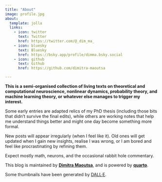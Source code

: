 ```yaml
---
title: "About"
image: profile.jpg
about:
  template: jolla
  links:
    - icon: twitter
      text: Twitter
      href: https://twitter.com/@_dim_ma_
    - icon: bluesky
      text: Bluesky
      href: https://bsky.app/profile/dimma.bsky.social
    - icon: github
      text: Github
      href: https://github.com/dimitra-maoutsa

---
```





**This is a semi-organised collection of living texts on theoretical and computational neuroscience, nonlinear dynamics, probability theory, and machine learning theory, or whatever else manages to trigger my interest. **


Some early entries are adapted relics of my PhD thesis (including those bits that didn’t survive the final edits), while others are working notes that help me understand things better and might one day become something more formal. 


New posts will appear irregularly (when I feel like it). Old ones will get updated when I gain new insights, realise I was wrong, or I am bored and feel like procrastinating by refining them. 


Expect mostly math, neurons, and the occasional rabbit hole commentary.




This blog is maintained by **[Dimitra Maoutsa](https://dimitra-maoutsa.github.io/)**, and is powered by **[quarto](https://quarto.org/)**.

Some thumbnails have been generated by [DALL·E](https://openai.com/index/dall-e/).
